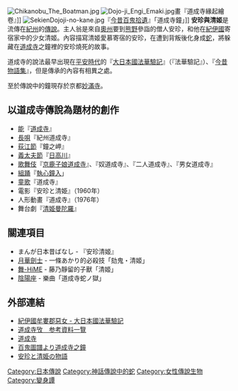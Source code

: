[[File:Chikanobu_The_Boatman.jpg|thumb]]
[[File:Dojo-ji_Engi_Emaki.jpg|thumb]]畫『道成寺緣起繪卷』]]
[[File:SekienDojoji-no-kane.jpg|right]]『[[今昔百鬼拾遺|今昔百鬼拾遺]]』「道成寺鐘」]]
'''安珍與清姬'''是流傳在[[紀伊國|紀州]]的[[傳說|傳說]]。主人翁是來自[[陸奧國|奧州]]要到[[熊野三山|熊野]]參詣的僧人安珍，和他在[[紀伊國|紀伊國]]寄宿家中的少女清姬。內容描寫清姬愛慕寄宿的安珍，在遭到背叛後化身成[[蛇|蛇]]，將躲藏在[[道成寺|道成寺]]之鐘裡的安珍燒死的故事。

道成寺的說法最早出現在[[平安時代|平安時代]]的『[[大日本國法華驗記|大日本國法華驗記]]』（『法華驗記』）、『[[今昔物語集|今昔物語集]]』，但是傳承的內容有相異之處。

至於傳說中的鐘現存於京都[[妙滿寺|妙滿寺]]。

== 以道成寺傳說為題材的創作 ==
*[[能|能]]『[[道成寺_(能)|道成寺]]』
*[[長唄|長唄]]『紀州道成寺』
*[[荻江節|荻江節]]『鐘之岬』
*[[義太夫節|義太夫節]]『[[日高川|日高川]]』
*[[歌舞伎|歌舞伎]]『[[京鹿子娘道成寺|京鹿子娘道成寺]]』、『奴道成寺』、『二人道成寺』、『男女道成寺』
*[[組踊|組踊]]『[[執心鐘入|執心鐘入]]」
*[[童歌|童歌]]『道成寺』
*電影『安珍と清姫』（1960年）
*人形動畫『道成寺』（1976年）
*舞台劇『[[清姫曼陀羅|清姫曼陀羅]]』

== 關連項目 ==
*まんが日本昔ばなし - 『安珍清姬』
*[[月華劍士|月華劍士]] - 一條あかり的必殺技「劾鬼・清姬」
*[[舞-HiME|舞-HiME]] - 藤乃靜留的子獸「清姬」
*[[陰陽座|陰陽座]] - 樂曲「道成寺蛇ノ獄」

== 外部連結 ==
*[http://www.cypress.ne.jp/ojiri/hokkekennkitate1.html 紀伊國牟婁郡惡女 - 大日本國法華驗記] {{Wayback|url=http://www.cypress.ne.jp/ojiri/hokkekennkitate1.html |date=20160304115631 }}
*[http://www.asahi-net.or.jp/~ue1k-ootn/sakuden.html 道成寺攷　参考資料一覽] {{Wayback|url=http://www.asahi-net.or.jp/~ue1k-ootn/sakuden.html |date=20160304195540 }}
*[https://web.archive.org/web/20061028184055/http://www.town.kawabe.wakayama.jp/index2.html 道成寺]
*[https://web.archive.org/web/20101229065500/http://japan.park.org/Japan/CSK/hyakki/zukan_nolink/jyuui/kumo/c_dojoji.html 百鬼圖譜より道成寺之鐘]
*[https://web.archive.org/web/20070626174137/http://www.7kamado.net/antin-kiyohime.html 安珍と清姫の物語]

{{wikisource}}

[[Category:日本傳說|Category:日本傳說]]
[[Category:神話傳說中的蛇|Category:神話傳說中的蛇]]
[[Category:女性傳說生物|Category:女性傳說生物]]
[[Category:變身譚|Category:變身譚]]